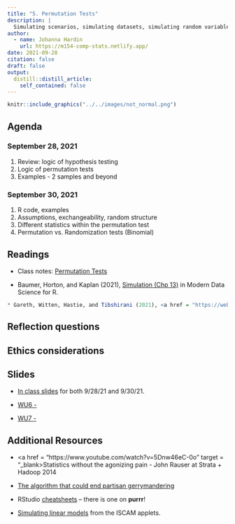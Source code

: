 ```yaml
---
title: "5. Permutation Tests"
description: |
  Simulating scenarios, simulating datasets, simulating random variables.
author:
  - name: Johanna Hardin
    url: https://m154-comp-stats.netlify.app/  
date: 2021-09-28
citation: false
draft: false
output:
  distill::distill_article:
    self_contained: false
---
```



```r
knitr::include_graphics("../../images/not_normal.png")
```



## Agenda <i class="fas fa-calendar-alt" target="_blank"></i>

### September 28, 2021

1. Review: logic of hypothesis testing
2. Logic of permutation tests
3. Examples - 2 samples and beyond



### September 30, 2021

1. R code, examples
2. Assumptions, exchangeability, random structure
3. Different statistics within the permutation test
4. Permutation vs. Randomization tests (Binomial)


## Readings <i class="fas fa-book-open"></i> 

* Class notes: <a href = "http://st47s.com/Math154/Notes/permschp.html" target= "_blank">Permutation Tests</a>

* Baumer, Horton, and Kaplan (2021), <a href = "https://mdsr-book.github.io/mdsr2e/ch-simulation.html" target = "_blank">Simulation (Chp 13)</a> in Modern Data Science for R.

```r
* Gareth, Witten, Hastie, and Tibshirani (2021), <a href = "https://web.stanford.edu/~hastie/ISLR2/ISLRv2_website.pdf" target = "_blank">The Bootstrap (section 5.2) </a> Introduction to Statistical Learning.
```

## Reflection questions <i class="fas fa-lightbulb"></i>



## Ethics considerations <i class="fas fa-balance-scale"></i> 



## Slides <i class="fas fa-desktop"></i> 


* <a href = "https://m154-comp-stats.netlify.app/slides/2021-09-28-permutations" target = "_blank">In class slides</a> for both 9/28/21 and 9/30/21.

* <a href = "https://m154-comp-stats.netlify.app/slides/Math154_WU8_.pdf" target = "_blank">WU6 - </a>

* <a href = "https://m154-comp-stats.netlify.app/slides/Math154_WU9_.pdf" target = "_blank">WU7 - </a>

## Additional Resources <i class="fas fa-laptop"></i> 


* <a href = "https://www.youtube.com/watch?v=5Dnw46eC-0o" target = "_blank>Statistics without the agonizing pain</a> - John Rauser at Strata + Hadoop 2014


* <a href = "https://www.youtube.com/watch?v=gRCZR_BbjTo&t=125s" target = "_blank">The algorithm that could end partisan gerrymandering</a>

* RStudio <a href = "https://www.rstudio.com/resources/cheatsheets/" target = "_blank">cheatsheets</a> -- there is one on **purrr**!

* [Simulating linear models](http://www.rossmanchance.com/applets/2021/regshuffle/regshuffle.htm) from the ISCAM applets.






